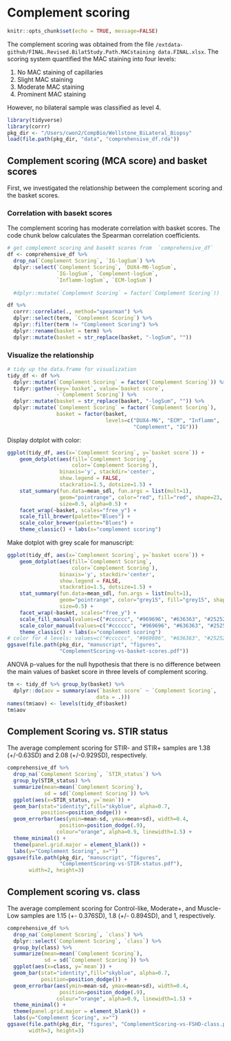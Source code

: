# Complement scoring {#complement-scoring}

```r
knitr::opts_chunk$set(echo = TRUE, message=FALSE)
```

The complement scoring was obtained from the file `/extdata-github/FINAL.Revised.BilatStudy.Path.MACstaining data.FINAL.xlsx`. The scoring system quantified the MAC staining into four levels:

1. No MAC staining of capillaries
2. Slight MAC staining
3. Moderate MAC staining
4. Prominent MAC staining 

However, no bilateral sample was classified as level 4.

```r
library(tidyverse)
library(corrr)
pkg_dir <- "/Users/cwon2/CompBio/Wellstone_BiLateral_Biopsy"
load(file.path(pkg_dir, "data", "comprehensive_df.rda"))
```

## Complement scoring (MCA score) and basket scores
First, we investigated the relationship between the complement scoring and the basket scores.

### Correlation with basekt scores

The complement scoring has moderate correlation with basket scores. The code chunk below calculates the Spearman correlation coefficients.

```r
# get complement scoring and basekt scores from  `comprehensive_df`
df <- comprehensive_df %>% 
  drop_na(`Complement Scoring`, `IG-logSum`) %>%
  dplyr::select(`Complement Scoring`, `DUX4-M6-logSum`,
                `IG-logSum`, `Complement-logSum`,
                `Inflamm-logSum`, `ECM-logSum`) 
  
  #dplyr::mutate(`Complement Scoring` = factor(`Complement Scoring`)) 
```
```r
df %>%
  corrr::correlate(., method="spearman") %>%
  dplyr::select(term, `Complement Scoring`) %>%
  dplyr::filter(term != "Complement Scoring") %>%
  dplyr::rename(basket = term) %>%
  dplyr::mutate(basket = str_replace(basket, "-logSum", "")) 
```
### Visualize the relationship 
```r
# tidy up the data.frame for visualization
tidy_df <- df %>%
  dplyr::mutate(`Complement Scoring` = factor(`Complement Scoring`)) %>%
  tidyr::gather(key=`basket`, value=`basket score`, 
                -`Complement Scoring`) %>%
  dplyr::mutate(basket = str_replace(basket, "-logSum", "")) %>%
  dplyr::mutate(`Complement Scoring` = factor(`Complement Scoring`),
                basket = factor(basket, 
                                levels=c("DUX4-M6", "ECM", "Inflamm",
                                         "Complement", "IG"))) 
```

Display dotplot with color:
```r
ggplot(tidy_df, aes(x=`Complement Scoring`, y=`basket score`)) +
    geom_dotplot(aes(fill=`Complement Scoring`,
                     color=`Complement Scoring`), 
                 binaxis='y', stackdir='center',
                 show.legend = FALSE,
                 stackratio=1.5, dotsize=1.5) +
    stat_summary(fun.data=mean_sdl, fun.args = list(mult=1), 
                 geom="pointrange", color="red", fill="red", shape=23,
                 size=0.5, alpha=0.5) +
    facet_wrap(~basket, scales="free_y") +
    scale_fill_brewer(palette="Blues") +
    scale_color_brewer(palette="Blues") +
    theme_classic() + labs(x="complement scoring")
```

Make dotplot with grey scale for manuscript:
```r
ggplot(tidy_df, aes(x=`Complement Scoring`, y=`basket score`)) +
    geom_dotplot(aes(fill=`Complement Scoring`,
                     color=`Complement Scoring`), 
                 binaxis='y', stackdir='center',
                 show.legend = FALSE,
                 stackratio=1.5, dotsize=1.5) +
    stat_summary(fun.data=mean_sdl, fun.args = list(mult=1), 
                 geom="pointrange", color="grey15", fill="grey15", shape=23,
                 size=0.5) +
    facet_wrap(~basket, scales="free_y") +
    scale_fill_manual(values=c("#cccccc", "#969696", "#636363", "#252525")) +
    scale_color_manual(values=c("#cccccc", "#969696", "#636363", "#252525")) +
    theme_classic() + labs(x="complement scoring")
# color for 4 levels: values=c("#cccccc", "#969696", "#636363", "#252525")
ggsave(file.path(pkg_dir, "manuscript", "figures",
                 "ComplementScoring-vs-basket-scores.pdf"))

```
ANOVA p-values for the null hypothesis that there is no difference between the main values of basket score in three levels of complement scoring.

```r
tm <- tidy_df %>% group_by(basket) %>% 
  dplyr::do(aov = summary(aov(`basket score` ~ `Complement Scoring`, 
                             data = .)))
names(tm$aov) <- levels(tidy_df$basket)
tm$aov
```


## Complement Scoring vs. STIR status
The average complement scoring for STIR- and STIR+ samples are 1.38 (+/-0.63SD) and 2.08 (+/-0.929SD), respectively.

```r
comprehensive_df %>% 
  drop_na(`Complement Scoring`, `STIR_status`) %>%
  group_by(STIR_status) %>%
  summarize(mean=mean(`Complement Scoring`),
            sd = sd(`Complement Scoring`)) %>%
  ggplot(aes(x=STIR_status, y=`mean`)) + 
  geom_bar(stat="identity",fill="skyblue", alpha=0.7, 
           position=position_dodge()) +
  geom_errorbar(aes(ymin=mean-sd, ymax=mean+sd), width=0.4,
                 position=position_dodge(.9), 
                colour="orange", alpha=0.9, linewidth=1.5) +
  theme_minimal() +
  theme(panel.grid.major = element_blank()) +
  labs(y="Complement Scoring", x="")
ggsave(file.path(pkg_dir, "manuscript", "figures",
                 "ComplementScoring-vs-STIR-status.pdf"),
       width=2, height=3)  
```

## Complement scoring vs. class
The average complement scoring for Control-like, Moderate+, and Muscle-Low samples are 1.15 (+- 0.376SD), 1.8 (+/- 0.894SD), and 1, respectively.

```r
comprehensive_df %>% 
  drop_na(`Complement Scoring`, `class`) %>%
  dplyr::select(`Complement Scoring`, `class`) %>%
  group_by(class) %>%
  summarize(mean=mean(`Complement Scoring`),
            sd = sd(`Complement Scoring`)) %>%
  ggplot(aes(x=class, y=`mean`)) + 
  geom_bar(stat="identity",fill="skyblue", alpha=0.7, 
           position=position_dodge()) +
  geom_errorbar(aes(ymin=mean-sd, ymax=mean+sd), width=0.4,
                 position=position_dodge(.9), 
                colour="orange", alpha=0.9, linewidth=1.5) +
  theme_minimal() +
  theme(panel.grid.major = element_blank()) +
  labs(y="Complement Scoring", x="")
ggsave(file.path(pkg_dir, "figures", "ComplementScoring-vs-FSHD-class.pdf"),
       width=3, height=3)
```
